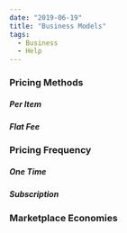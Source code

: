 ---
date: "2019-06-19"
title: "Business Models"
tags:
  - Business
  - Help
---
### Pricing Methods
##### Per Item
##### Flat Fee
### Pricing Frequency
##### One Time
##### Subscription
### Marketplace Economies